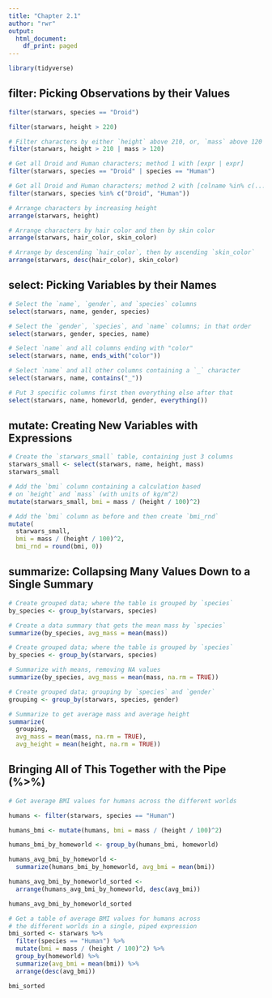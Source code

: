 ```yaml
---
title: "Chapter 2.1"
author: "rwr"
output: 
  html_document:
    df_print: paged
---
```


```r
library(tidyverse)
```


## filter: Picking Observations by their Values

```r
filter(starwars, species == "Droid")
```


```r
filter(starwars, height > 220)
```


```r
# Filter characters by either `height` above 210, or, `mass` above 120
filter(starwars, height > 210 | mass > 120)
```


```r
# Get all Droid and Human characters; method 1 with [expr | expr]
filter(starwars, species == "Droid" | species == "Human")
```


```r
# Get all Droid and Human characters; method 2 with [colname %in% c(...)]
filter(starwars, species %in% c("Droid", "Human"))
```


```r
# Arrange characters by increasing height
arrange(starwars, height)
```


```r
# Arrange characters by hair color and then by skin color
arrange(starwars, hair_color, skin_color)
```


```r
# Arrange by descending `hair_color`, then by ascending `skin_color`
arrange(starwars, desc(hair_color), skin_color)
```


## select: Picking Variables by their Names

```r
# Select the `name`, `gender`, and `species` columns
select(starwars, name, gender, species)
```


```r
# Select the `gender`, `species`, and `name` columns; in that order
select(starwars, gender, species, name)
```


```r
# Select `name` and all columns ending with "color" 
select(starwars, name, ends_with("color"))
```


```r
# Select `name` and all other columns containing a `_` character 
select(starwars, name, contains("_"))
```


```r
# Put 3 specific columns first then everything else after that 
select(starwars, name, homeworld, gender, everything())
```


## mutate: Creating New Variables with Expressions

```r
# Create the `starwars_small` table, containing just 3 columns
starwars_small <- select(starwars, name, height, mass)
starwars_small
```


```r
# Add the `bmi` column containing a calculation based
# on `height` and `mass` (with units of kg/m^2)
mutate(starwars_small, bmi = mass / (height / 100)^2)
```


```r
# Add the `bmi` column as before and then create `bmi_rnd`
mutate(
  starwars_small,
  bmi = mass / (height / 100)^2,
  bmi_rnd = round(bmi, 0))
```


## summarize: Collapsing Many Values Down to a Single Summary

```r
# Create grouped data; where the table is grouped by `species`
by_species <- group_by(starwars, species)

# Create a data summary that gets the mean mass by `species`
summarize(by_species, avg_mass = mean(mass))
```


```r
# Create grouped data; where the table is grouped by `species`
by_species <- group_by(starwars, species)

# Summarize with means, removing NA values
summarize(by_species, avg_mass = mean(mass, na.rm = TRUE))
```


```r
# Create grouped data; grouping by `species` and `gender`
grouping <- group_by(starwars, species, gender)

# Summarize to get average mass and average height
summarize(
  grouping,
  avg_mass = mean(mass, na.rm = TRUE),
  avg_height = mean(height, na.rm = TRUE))
```


## Bringing All of This Together with the Pipe (%>%)

```r
# Get average BMI values for humans across the different worlds

humans <- filter(starwars, species == "Human")

humans_bmi <- mutate(humans, bmi = mass / (height / 100)^2)

humans_bmi_by_homeworld <- group_by(humans_bmi, homeworld)

humans_avg_bmi_by_homeworld <- 
  summarize(humans_bmi_by_homeworld, avg_bmi = mean(bmi))

humans_avg_bmi_by_homeworld_sorted <-
  arrange(humans_avg_bmi_by_homeworld, desc(avg_bmi))

humans_avg_bmi_by_homeworld_sorted
```


```r
# Get a table of average BMI values for humans across
# the different worlds in a single, piped expression
bmi_sorted <- starwars %>%
  filter(species == "Human") %>%
  mutate(bmi = mass / (height / 100)^2) %>%
  group_by(homeworld) %>%
  summarize(avg_bmi = mean(bmi)) %>%
  arrange(desc(avg_bmi))

bmi_sorted
```

